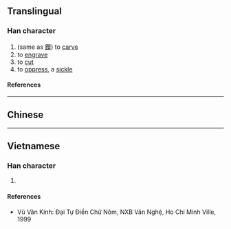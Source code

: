 {{character info}}
==Translingual==

===Han character===
{{Han char|rn=18|rad=刀|as=09|sn=11|four=|canj=QKLN|ids=⿰契刂}}

# (same as [[鍥]]) to [[carve]]
# to [[engrave]]
# to [[cut]]
# to [[oppress]], a [[sickle]]

====References====
{{Han ref|kx=0142.220|hdz=10347.110|uh=34F6}}

----

==Chinese==
{{zh-see|鍥|v}}

----

==Vietnamese==

===Han character===
{{vi-readings|reading=[[khía]], [[khiết]]|rs=刀09}}

# {{rfdef|vi|sort=刀09}}

====References====
* Vũ Văn Kính: Đại Tự Điển Chữ Nôm, NXB Văn Nghệ, Ho Chi Minh Ville, 1999